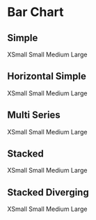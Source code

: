 




# Bar Chart

## Simple
<Tabs className="mt-4" size="small">
  <TabList>
    <Tab>XSmall</Tab>
    <Tab>Small</Tab>
    <Tab>Medium</Tab>
    <Tab>Large</Tab>
  </TabList>
  <TabPanel>
    <BlockCanvas
      lightStory={XsLightStories.Simple}
      darkStory={XsDarkStories.Simple}
      lightMeta={XsLightStories}
      darkMeta={XsDarkStories}
    />
  </TabPanel>
  <TabPanel>
    <BlockCanvas
      lightStory={SmLightStories.Simple}
      darkStory={SmDarkStories.Simple}
      lightMeta={SmLightStories}
      darkMeta={SmDarkStories}
    />
  </TabPanel>
  <TabPanel>
    <BlockCanvas
      lightStory={MdLightStories.Simple}
      darkStory={MdDarkStories.Simple}
      lightMeta={MdLightStories}
      darkMeta={MdDarkStories}
    />
  </TabPanel>
  <TabPanel>
    <BlockCanvas
      lightStory={LgLightStories.Simple}
      darkStory={MdDarkStories.Simple}
      lightMeta={LgLightStories}
      darkMeta={LgDarkStories}
    />
  </TabPanel>
</Tabs>

## Horizontal Simple
<Tabs className="mt-4" size="small">
  <TabList>
    <Tab>XSmall</Tab>
    <Tab>Small</Tab>
    <Tab>Medium</Tab>
    <Tab>Large</Tab>
  </TabList>
  <TabPanel>
    <BlockCanvas
      lightStory={XsLightStories.HorizontalSimple}
      darkStory={XsDarkStories.HorizontalSimple}
      lightMeta={XsLightStories}
      darkMeta={XsDarkStories}
    />
  </TabPanel>
  <TabPanel>
    <BlockCanvas
      lightStory={SmLightStories.HorizontalSimple}
      darkStory={SmDarkStories.HorizontalSimple}
      lightMeta={SmLightStories}
      darkMeta={SmDarkStories}
    />
  </TabPanel>
  <TabPanel>
    <BlockCanvas
      lightStory={MdLightStories.HorizontalSimple}
      darkStory={MdDarkStories.HorizontalSimple}
      lightMeta={MdLightStories}
      darkMeta={MdDarkStories}
    />
  </TabPanel>
  <TabPanel>
    <BlockCanvas
      lightStory={LgLightStories.HorizontalSimple}
      darkStory={MdDarkStories.HorizontalSimple}
      lightMeta={LgLightStories}
      darkMeta={LgDarkStories}
    />
  </TabPanel>
</Tabs>

## Multi Series
<Tabs className="mt-4" size="small">
  <TabList>
    <Tab>XSmall</Tab>
    <Tab>Small</Tab>
    <Tab>Medium</Tab>
    <Tab>Large</Tab>
  </TabList>
  <TabPanel>
    <BlockCanvas
      lightStory={XsLightStories.SimpleMulti}
      darkStory={XsDarkStories.SimpleMulti}
      lightMeta={XsLightStories}
      darkMeta={XsDarkStories}
    />
  </TabPanel>
  <TabPanel>
    <BlockCanvas
      lightStory={SmLightStories.SimpleMulti}
      darkStory={SmDarkStories.SimpleMulti}
      lightMeta={SmLightStories}
      darkMeta={SmDarkStories}
    />
  </TabPanel>
  <TabPanel>
    <BlockCanvas
      lightStory={MdLightStories.SimpleMulti}
      darkStory={MdDarkStories.SimpleMulti}
      lightMeta={MdLightStories}
      darkMeta={MdDarkStories}
    />
  </TabPanel>
  <TabPanel>
    <BlockCanvas
      lightStory={LgLightStories.SimpleMulti}
      darkStory={MdDarkStories.SimpleMulti}
      lightMeta={LgLightStories}
      darkMeta={LgDarkStories}
    />
  </TabPanel>
</Tabs>

## Stacked
<Tabs className="mt-4" size="small">
  <TabList>
    <Tab>XSmall</Tab>
    <Tab>Small</Tab>
    <Tab>Medium</Tab>
    <Tab>Large</Tab>
  </TabList>
  <TabPanel>
    <BlockCanvas
      lightStory={XsLightStories.Stacked}
      darkStory={XsDarkStories.Stacked}
      lightMeta={XsLightStories}
      darkMeta={XsDarkStories}
    />
  </TabPanel>
  <TabPanel>
    <BlockCanvas
      lightStory={SmLightStories.Stacked}
      darkStory={SmDarkStories.Stacked}
      lightMeta={SmLightStories}
      darkMeta={SmDarkStories}
    />
  </TabPanel>
  <TabPanel>
    <BlockCanvas
      lightStory={MdLightStories.Stacked}
      darkStory={MdDarkStories.Stacked}
      lightMeta={MdLightStories}
      darkMeta={MdDarkStories}
    />
  </TabPanel>
  <TabPanel>
    <BlockCanvas
      lightStory={LgLightStories.Stacked}
      darkStory={MdDarkStories.Stacked}
      lightMeta={LgLightStories}
      darkMeta={LgDarkStories}
    />
  </TabPanel>
</Tabs>

## Stacked Diverging
<Tabs className="mt-4" size="small">
  <TabList>
    <Tab>XSmall</Tab>
    <Tab>Small</Tab>
    <Tab>Medium</Tab>
    <Tab>Large</Tab>
  </TabList>
  <TabPanel>
    <BlockCanvas
      lightStory={XsLightStories.StackedDiverging}
      darkStory={XsDarkStories.StackedDiverging}
      lightMeta={XsLightStories}
      darkMeta={XsDarkStories}
    />
  </TabPanel>
  <TabPanel>
    <BlockCanvas
      lightStory={SmLightStories.StackedDiverging}
      darkStory={SmDarkStories.StackedDiverging}
      lightMeta={SmLightStories}
      darkMeta={SmDarkStories}
    />
  </TabPanel>
  <TabPanel>
    <BlockCanvas
      lightStory={MdLightStories.StackedDiverging}
      darkStory={MdDarkStories.StackedDiverging}
      lightMeta={MdLightStories}
      darkMeta={MdDarkStories}
    />
  </TabPanel>
  <TabPanel>
    <BlockCanvas
      lightStory={LgLightStories.StackedDiverging}
      darkStory={MdDarkStories.StackedDiverging}
      lightMeta={LgLightStories}
      darkMeta={LgDarkStories}
    />
  </TabPanel>
</Tabs>

